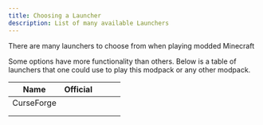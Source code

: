 ```yaml
---
title: Choosing a Launcher
description: List of many available Launchers
---
```



There are many launchers to choose from when playing modded Minecraft

Some options have more functionality than others. Below is a table of launchers that one could use to play this modpack or any other modpack.

| Name       | Official      |   |   |   |
|------------|---------------|---|---|---|
| CurseForge | <Icon name="approve-check" color="mediumseagreen" size="1rem" /> |   |   |   |
|            |               |   |   |   |
|            |               |   |   |   |
